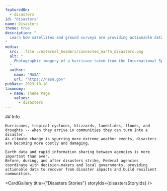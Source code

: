 ```yaml
---
featuredOn:
  - disasters
id: "disasters"
name: Disasters
theme: true
description: "
  Learn how satellites and ground surveys are providing actionable data to help responders prepare for disasters, to map widespread damage, to guide recovery, and to build more resilient communities.
"
media:
  src: ::file ./external_headers/connected_earth_disasters.png
  alt: "
    Photographic imagery of a hurricane taken from the International Space Station
  "
  author:
    name: "NASA"
    url: "https://nasa.gov"
pubDate: 2023-10-18
taxonomy:
  - name: Theme Page
    values:
      - disasters
---
```



<Block type='wide'>
  <Prose>
    ## Info

    Hurricanes, tropical cyclones, blizzards, landslides, floods, and droughts -- when they arrive in communities they can turn into a disaster.
    As climate change is spurring more extreme weather events, disasters are becoming more costly and damaging.

    Earth data and rapid information sharing between agencies is more important than ever.
    Before, during, and after disasters strike, Federal agencies coordinate with decision-makers and local governments, providing actionable data to recover from disaster impacts and build resilient communities.
  </Prose>
</Block>


<CardGallery title={"Disasters Stories"} storyIds={disastersStoryIds} />